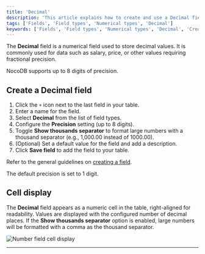 ```yaml
---
title: 'Decimal'
description: 'This article explains how to create and use a Decimal field.'
tags: ['Fields', 'Field types', 'Numerical types', 'Decimal']
keywords: ['Fields', 'Field types', 'Numerical types', 'Decimal', 'Create decimal field']
---
```


The **Decimal** field is a numerical field used to store decimal values. It is commonly used for data such as salary, price, or other values requiring fractional precision.

<Callout type="warning">NocoDB supports up to 8 digits of precision.</Callout>

## Create a Decimal field

1. Click the `+` icon next to the last field in your table.
2. Enter a name for the field.
3. Select **Decimal** from the list of field types.
4. Configure the **Precision** setting (up to 8 digits).
5. Toggle **Show thousands separator** to format large numbers with a thousand separator (e.g., 1,000.00 instead of 1000.00).
6. (Optional) Set a default value for the field and add a description.
7. Click **Save field** to add the field to your table.

Refer to the general guidelines on [creating a field](/docs/product-docs/fields#create-a-field).


<Callout type="info">The default precision is set to 1 digit.</Callout>

## Cell display

The **Decimal** field appears as a numeric cell in the table, right-aligned for readability. Values are displayed with the configured number of decimal places. If the **Show thousands separator** option is enabled, large numbers will be formatted with a comma as the thousand separator.

![Number field cell display](/img/v2/fields/types/numerical/decimal-display.png)

---

